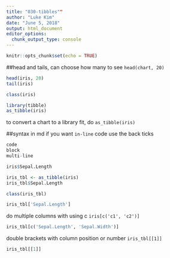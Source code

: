 ```yaml
---
title: "030-tibbles""
author: "Luke Kim"
date: "June 5, 2018"
output: html_document
editor_options: 
  chunk_output_type: console
---
```


```r
knitr::opts_chunk$set(echo = TRUE)
```

##head and tails, can choose how many to see `head(chart, 20)`
```r
head(iris, 20)
tail(iris)
```

```r
class(iris)
```

```r
library(tibble)
as_tibble(iris)
```
to convert a chart to a library fit, do `as_tibble(iris)`

##syntax
in md if you want  `in-line` code use the back ticks

```r
code
block
multi-line
```
```r
iris$Sepal.Length
```

```r
iris_tbl <- as_tibble(iris)
iris_tbl$Sepal.Length
```

```r
class(iris_tbl)
```
```r
iris_tbl['Sepal.Length']
```
do multiple columns with using c `iris[c('c1', 'c2')]`
```r
iris_tbl[c('Sepal.Length', 'Sepal.Width')]
```

double brackets with column position or number `iris_tbl[[1]]`
```r
iris_tbl[[1]]
```




